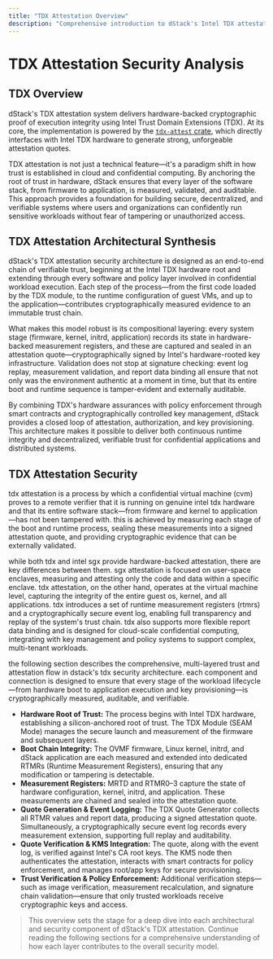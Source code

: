 ```yaml
---
title: "TDX Attestation Overview"
description: "Comprehensive introduction to dStack's Intel TDX attestation implementation and its security guarantees."
---
```


# TDX Attestation Security Analysis

## TDX Overview

dStack's TDX attestation system delivers hardware-backed cryptographic proof of execution integrity using Intel Trust Domain Extensions (TDX). At its core, the implementation is powered by the [`tdx-attest` crate](https://github.com/Dstack-TEE/dstack/blob/45ebd05a/tdx-attest/src/lib.rs), which directly interfaces with Intel TDX hardware to generate strong, unforgeable attestation quotes.

TDX attestation is not just a technical feature—it's a paradigm shift in how trust is established in cloud and confidential computing. By anchoring the root of trust in hardware, dStack ensures that every layer of the software stack, from firmware to application, is measured, validated, and auditable. This approach provides a foundation for building secure, decentralized, and verifiable systems where users and organizations can confidently run sensitive workloads without fear of tampering or unauthorized access.

## TDX Attestation Architectural Synthesis

dStack's TDX attestation security architecture is designed as an end-to-end chain of verifiable trust, beginning at the Intel TDX hardware root and extending through every software and policy layer involved in confidential workload execution. Each step of the process—from the first code loaded by the TDX module, to the runtime configuration of guest VMs, and up to the application—contributes cryptographically measured evidence to an immutable trust chain. 

What makes this model robust is its compositional layering: every system stage (firmware, kernel, initrd, application) records its state in hardware-backed measurement registers, and these are captured and sealed in an attestation quote—cryptographically signed by Intel's hardware-rooted key infrastructure. Validation does not stop at signature checking: event log replay, measurement validation, and report data binding all ensure that not only was the environment authentic at a moment in time, but that its entire boot and runtime sequence is tamper-evident and externally auditable.

By combining TDX's hardware assurances with policy enforcement through smart contracts and cryptographically controlled key management, dStack provides a closed loop of attestation, authorization, and key provisioning. This architecture makes it possible to deliver both continuous runtime integrity and decentralized, verifiable trust for confidential applications and distributed systems.

## TDX Attestation Security

tdx attestation is a process by which a confidential virtual machine (cvm) proves to a remote verifier that it is running on genuine intel tdx hardware and that its entire software stack—from firmware and kernel to application—has not been tampered with. this is achieved by measuring each stage of the boot and runtime process, sealing these measurements into a signed attestation quote, and providing cryptographic evidence that can be externally validated.

while both tdx and intel sgx provide hardware-backed attestation, there are key differences between them. sgx attestation is focused on user-space enclaves, measuring and attesting only the code and data within a specific enclave. tdx attestation, on the other hand, operates at the virtual machine level, capturing the integrity of the entire guest os, kernel, and all applications. tdx introduces a set of runtime measurement registers (rtmrs) and a cryptographically secure event log, enabling full transparency and replay of the system's trust chain. tdx also supports more flexible report data binding and is designed for cloud-scale confidential computing, integrating with key management and policy systems to support complex, multi-tenant workloads.

the following section describes the comprehensive, multi-layered trust and attestation flow in dstack's tdx security architecture. each component and connection is designed to ensure that every stage of the workload lifecycle—from hardware boot to application execution and key provisioning—is cryptographically measured, auditable, and verifiable.

- **Hardware Root of Trust:** The process begins with Intel TDX hardware, establishing a silicon-anchored root of trust. The TDX Module (SEAM Mode) manages the secure launch and measurement of the firmware and subsequent layers.
- **Boot Chain Integrity:** The OVMF firmware, Linux kernel, initrd, and dStack application are each measured and extended into dedicated RTMRs (Runtime Measurement Registers), ensuring that any modification or tampering is detectable.
- **Measurement Registers:** MRTD and RTMR0–3 capture the state of hardware configuration, kernel, initrd, and application. These measurements are chained and sealed into the attestation quote.
- **Quote Generation & Event Logging:** The TDX Quote Generator collects all RTMR values and report data, producing a signed attestation quote. Simultaneously, a cryptographically secure event log records every measurement extension, supporting full replay and auditability.
- **Quote Verification & KMS Integration:** The quote, along with the event log, is verified against Intel's CA root keys. The KMS node then authenticates the attestation, interacts with smart contracts for policy enforcement, and manages root/app keys for secure provisioning.
- **Trust Verification & Policy Enforcement:** Additional verification steps—such as image verification, measurement recalculation, and signature chain validation—ensure that only trusted workloads receive cryptographic keys and access.

> This overview sets the stage for a deep dive into each architectural and security component of dStack's TDX attestation. Continue reading the following sections for a comprehensive understanding of how each layer contributes to the overall security model.

